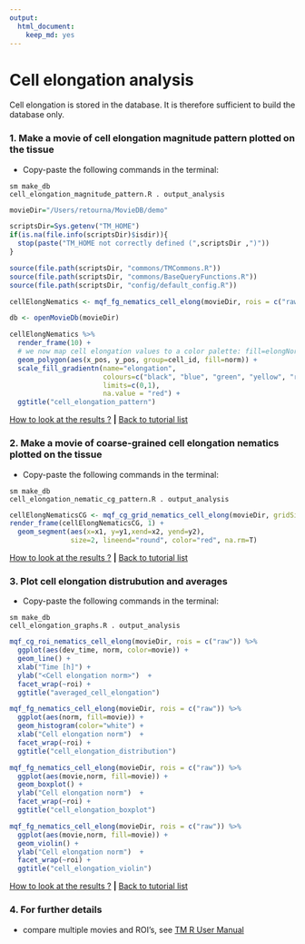 ```yaml
---
output: 
  html_document: 
    keep_md: yes
---
```


# Cell elongation analysis

Cell elongation is stored in the database. It is therefore sufficient to build the database only.


### 1. Make a movie of cell elongation magnitude pattern plotted on the tissue

* Copy-paste the following commands in the terminal:

```
sm make_db 
cell_elongation_magnitude_pattern.R . output_analysis
```

```r
movieDir="/Users/retourna/MovieDB/demo"

scriptsDir=Sys.getenv("TM_HOME")
if(is.na(file.info(scriptsDir)$isdir)){
  stop(paste("TM_HOME not correctly defined (",scriptsDir ,")"))
}

source(file.path(scriptsDir, "commons/TMCommons.R"))
source(file.path(scriptsDir, "commons/BaseQueryFunctions.R"))
source(file.path(scriptsDir, "config/default_config.R"))

cellElongNematics <- mqf_fg_nematics_cell_elong(movieDir, rois = c("raw"), cellContour = T)

db <- openMovieDb(movieDir)

cellElongNematics %>%
  render_frame(10) +
  # we now map cell elongation values to a color palette: fill=elongNorm
  geom_polygon(aes(x_pos, y_pos, group=cell_id, fill=norm)) + 
  scale_fill_gradientn(name="elongation",
                       colours=c("black", "blue", "green", "yellow", "red"),
                       limits=c(0,1),
                       na.value = "red") +
  ggtitle("cell_elongation_pattern")


```

[How to look at the results ?](../tm_qs_example_data.md#4-look-at-the-results) **|** 
[Back to tutorial list](../tm_qs_example_data.md#3-select-the-analysis-you-are-interested-in)


### 2. Make a movie of coarse-grained cell elongation nematics plotted on the tissue
* Copy-paste the following commands in the terminal:

```
sm make_db 
cell_elongation_nematic_cg_pattern.R . output_analysis
```

```r
cellElongNematicsCG <- mqf_cg_grid_nematics_cell_elong(movieDir, gridSize = 96) 
render_frame(cellElongNematicsCG, 1) +
  geom_segment(aes(x=x1, y=y1,xend=x2, yend=y2),
               size=2, lineend="round", color="red", na.rm=T)

```

[How to look at the results ?](../tm_qs_example_data.md#4-look-at-the-results) **|** 
[Back to tutorial list](../tm_qs_example_data.md#3-select-the-analysis-you-are-interested-in)

### 3. Plot cell elongation distrubution and averages
* Copy-paste the following commands in the terminal:

```
sm make_db 
cell_elongation_graphs.R . output_analysis
```

```r

mqf_cg_roi_nematics_cell_elong(movieDir, rois = c("raw")) %>% 
  ggplot(aes(dev_time, norm, color=movie)) +
  geom_line() +
  xlab("Time [h]") +
  ylab("<Cell elongation norm>")  +
  facet_wrap(~roi) +
  ggtitle("averaged_cell_elongation")

mqf_fg_nematics_cell_elong(movieDir, rois = c("raw")) %>% 
  ggplot(aes(norm, fill=movie)) +
  geom_histogram(color="white") +
  xlab("Cell elongation norm")  +
  facet_wrap(~roi) +
  ggtitle("cell_elongation_distribution")

mqf_fg_nematics_cell_elong(movieDir, rois = c("raw")) %>%
  ggplot(aes(movie,norm, fill=movie)) +
  geom_boxplot() +
  ylab("Cell elongation norm")  +
  facet_wrap(~roi) +
  ggtitle("cell_elongation_boxplot")

mqf_fg_nematics_cell_elong(movieDir, rois = c("raw")) %>%
  ggplot(aes(movie,norm, fill=movie)) +
  geom_violin() +
  ylab("Cell elongation norm")  +
  facet_wrap(~roi) +
  ggtitle("cell_elongation_violin")
```

[How to look at the results ?](../tm_qs_example_data.md#4-look-at-the-results) **|** 
[Back to tutorial list](../tm_qs_example_data.md#3-select-the-analysis-you-are-interested-in)

### 4. For further details

* compare multiple movies and ROI's, see [TM R User Manual](https://mpicbg-scicomp.github.io/tissue_miner/tm_tutorial/R-tutorial.html#comparing-averaged-quantities-between-movies-and-rois)
